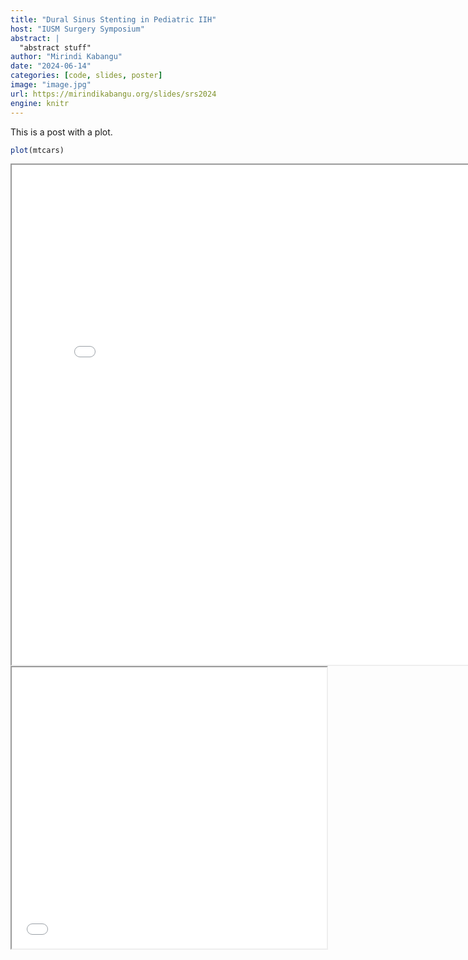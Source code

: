 ```yaml
---
title: "Dural Sinus Stenting in Pediatric IIH"
host: "IUSM Surgery Symposium"
abstract: |
  "abstract stuff"
author: "Mirindi Kabangu"
date: "2024-06-14"
categories: [code, slides, poster]
image: "image.jpg"
url: https://mirindikabangu.org/slides/srs2024
engine: knitr
---
```


This is a post with a plot.

```r
plot(mtcars)
```

<iframe width="800" height="800" src="images/srs2024.pdf">

</iframe>

<iframe src="DSS_prez.html" width="100%" height="450px">

</iframe>